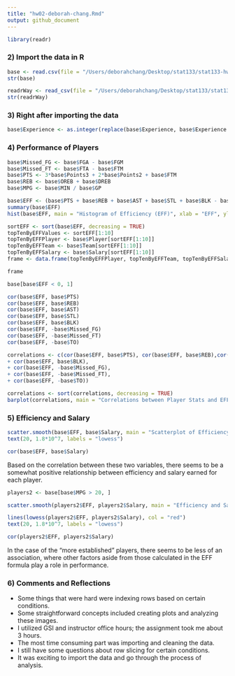 ```yaml
---
title: "hw02-deborah-chang.Rmd"
output: github_document
---
```

```r
library(readr)
```
### 2) Import the data in R
```r
base <- read.csv(file = "/Users/deborahchang/Desktop/stat133/stat133-hws-fall17/hw02/data/nba2017-player-statistics.csv", header = TRUE, colClasses = c("Player" = "character", "Team"  = "character", "Position" = "factor", "Experience" ="character", "Salary" = "double"))
str(base)

readrWay <- read_csv(file = "/Users/deborahchang/Desktop/stat133/stat133-hws-fall17/hw02/data/nba2017-player-statistics.csv", col_names = TRUE, col_types = cols(Player = col_character(), Team = col_character(), Position = col_factor(NULL), Experience = col_character(), Salary = col_double()))
str(readrWay)
```

### 3) Right after importing the data
```r
base$Experience <- as.integer(replace(base$Experience, base$Experience == "R", "0"))
```

### 4) Performance of Players
```r
base$Missed_FG <- base$FGA - base$FGM
base$Missed_FT <- base$FTA - base$FTM
base$PTS <- 3*base$Points3 + 2*base$Points2 + base$FTM
base$REB <- base$OREB + base$DREB
base$MPG <- base$MIN / base$GP 

base$EFF <- (base$PTS + base$REB + base$AST + base$STL + base$BLK - base$Missed_FG - base$Missed_FT - base$TO) / base$GP
summary(base$EFF)
hist(base$EFF, main = "Histogram of Efficiency (EFF)", xlab = "EFF", ylab = "Frequency")

```

```r

sortEFF <- sort(base$EFF, decreasing = TRUE)
topTenByEFFValues <- sortEFF[1:10]
topTenByEFFPlayer <- base$Player[sortEFF[1:10]]
topTenByEFFTeam <- base$Team[sortEFF[1:10]]
topTenByEFFSalary <- base$Salary[sortEFF[1:10]]
frame <- data.frame(topTenByEFFPlayer, topTenByEFFTeam, topTenByEFFSalary, topTenByEFFValues)

frame
```

```r
base[base$EFF < 0, 1]
```


```r
cor(base$EFF, base$PTS)
cor(base$EFF, base$REB)
cor(base$EFF, base$AST)
cor(base$EFF, base$STL)
cor(base$EFF, base$BLK)
cor(base$EFF, -base$Missed_FG)
cor(base$EFF, -base$Missed_FT)
cor(base$EFF, -base$TO)
```

```r
correlations <- c(cor(base$EFF, base$PTS), cor(base$EFF, base$REB),cor(base$EFF, base$AST),cor(base$EFF, base$STL),
+ cor(base$EFF, base$BLK),
+ cor(base$EFF, -base$Missed_FG),
+ cor(base$EFF, -base$Missed_FT),
+ cor(base$EFF, -base$TO))

correlations <- sort(correlations, decreasing = TRUE)
barplot(correlations, main = "Correlations between Player Stats and EFF", width = 0.5, names.arg  = c("PTS", "REB", "STL", "AST", "BLK", "Missed_FT", "Missed_FG", "TO"), las = 2, ylim = c(-1,1), col = c("gray", "gray", "gray", "gray", "gray", "red", "red", "red"))
```

### 5) Efficiency and Salary
```r
scatter.smooth(base$EFF, base$Salary, main = "Scatterplot of Efficiency and Salary", xlab = "EFF", ylab = "Salary", col = "blue")
text(20, 1.8*10^7, labels = "lowess")

cor(base$EFF, base$Salary)
```

Based on the correlation between these two variables, there seems to be a somewhat positive relationship between efficiency and salary earned for each player.

```r
players2 <- base[base$MPG > 20, ]

scatter.smooth(players2$EFF, players2$Salary, main = "Efficiency and Salary of the more 'Solid' Players", xlab = "EFF", ylab = "Salary", col = "blue")

lines(lowess(players2$EFF, players2$Salary), col = "red")
text(20, 1.8*10^7, labels = "lowess")

cor(players2$EFF, players2$Salary)
```

In the case of the "more established" players, there seems to be less of an association, where other factors aside from those calculated in the EFF formula play a role in performance.

### 6) Comments and Reflections
- Some things that were hard were indexing rows based on certain conditions.
- Some straightforward concepts included creating plots and analyzing these images. 
- I utilized GSI and instructor office hours; the assignment took me about 3 hours.
- The most time consuming part was importing and cleaning the data.
- I still have some questions about row slicing for certain conditions.
- It was exciting to import the data and go through the process of analysis.